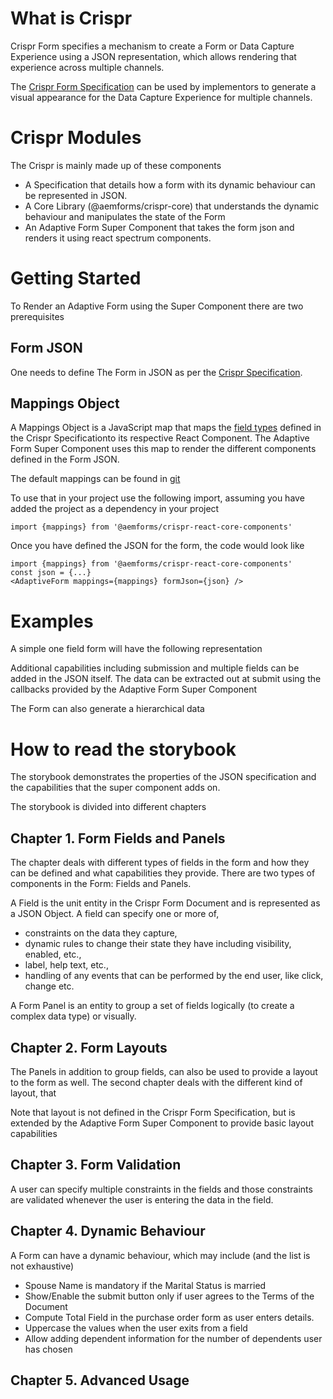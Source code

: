
<Meta title="Crispr/Introduction" component={AdaptiveForm} />

# What is Crispr

Crispr Form specifies a mechanism to create a Form or Data Capture Experience using a JSON representation,
which allows rendering that experience across multiple channels.

The [Crispr Form Specification](https://git.corp.adobe.com/pages/livecycle/af2-docs/spec/latest/)
can be used by implementors to generate a visual appearance for the Data Capture Experience for multiple channels.

# Crispr Modules

The Crispr is mainly made up of these components

* A Specification that details how a form with its dynamic behaviour can be represented in JSON.
* A Core Library (@aemforms/crispr-core) that understands the dynamic behaviour and manipulates the state of the Form
* An Adaptive Form Super Component that takes the form json and renders it using react spectrum components.

# Getting Started

To Render an Adaptive Form using the Super Component there are two prerequisites

## Form JSON

One needs to define The Form in JSON as per the
[Crispr Specification](https://git.corp.adobe.com/pages/livecycle/af2-docs/spec/latest/).

## Mappings Object

A Mappings Object is a JavaScript map that maps the
[field types](https://git.corp.adobe.com/pages/livecycle/af2-docs/spec/latest/#field-properties-viewType)
defined in the Crispr Specificationto its respective React Component. The Adaptive Form Super Component
uses this map to render the different components defined in the Form JSON.

The default mappings can be found in
[git](https://git.corp.adobe.com/livecycle/af2-web-runtime/blob/main/packages/forms-next-react-core-components/src/utils/mappings.ts)

To use that in your project use the following import, assuming you have added the project as a dependency in your project

```
import {mappings} from '@aemforms/crispr-react-core-components'
```

Once you have defined the JSON for the form, the code would look like

```
import {mappings} from '@aemforms/crispr-react-core-components'
const json = {...}
<AdaptiveForm mappings={mappings} formJson={json} />
```

# Examples

A simple one field form will have the following representation

<Story id="reference-examples--introduction" />


Additional capabilities including submission and multiple fields can be added in the JSON itself. The data can be
extracted out at submit using the callbacks provided by the Adaptive Form Super Component

<Story id="reference-examples--form-data" />


The Form can also generate a hierarchical data

<Story id="reference-examples--nested-data" />


# How to read the storybook

The storybook demonstrates the properties of the JSON specification and the capabilities that the super component adds
on.

The storybook is divided into different chapters

## Chapter 1. Form Fields and Panels

The chapter deals with different types of fields in the form and how they can be defined and what capabilities they
provide. There are two types of components in the Form: Fields and Panels.

A Field is the unit entity in the Crispr Form Document and is represented as a JSON Object.
A field can specify one or more of,

* constraints on the data they capture,
* dynamic rules to change their state they have including visibility, enabled, etc.,
* label, help text, etc.,
* handling of any events that can be performed by the end user, like click, change etc.

A Form Panel is an entity to group a set of fields logically (to create a complex data type) or visually.

## Chapter 2. Form Layouts

The Panels in addition to group fields, can also be used to provide a layout to the form as well. The second chapter
deals with the different kind of layout, that

Note that layout is not defined in the Crispr Form Specification, but is extended by the Adaptive Form Super Component
to provide basic layout capabilities

## Chapter 3. Form Validation

A user can specify multiple constraints in the fields and those constraints are validated whenever the user is entering
the data in the field.

## Chapter 4. Dynamic Behaviour

A Form can have a dynamic behaviour, which may include (and the list is not exhaustive)

* Spouse Name is mandatory if the Marital Status is married
* Show/Enable the submit button only if user agrees to the Terms of the Document
* Compute Total Field in the purchase order form as user enters details.
* Uppercase the values when the user exits from a field
* Allow adding dependent information for the number of dependents user has chosen

## Chapter 5. Advanced Usage